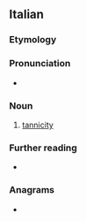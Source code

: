 ==Italian==

===Etymology===
{{af|it|tannico|-ità}}

===Pronunciation===
* {{it-IPA}}

===Noun===
{{it-noun|f|-}}

# [[tannicity]]

===Further reading===
* {{R:it:Treccani}}

===Anagrams===
* {{anagrams|it|a=aaciinntt|incantati}}